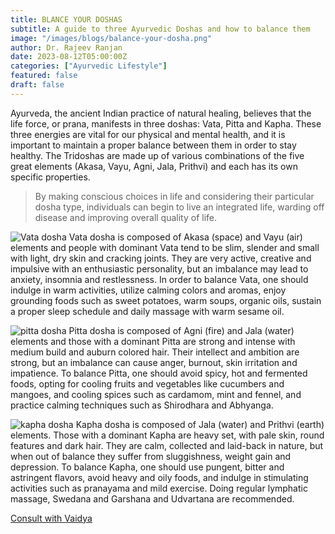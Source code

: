 ```yaml
---
title: BLANCE YOUR DOSHAS
subtitle: A guide to three Ayurvedic Doshas and how to balance them
image: "/images/blogs/balance-your-dosha.png"
author: Dr. Rajeev Ranjan 
date: 2023-08-12T05:00:00Z
categories: ["Ayurvedic Lifestyle"]
featured: false
draft: false
---
```


Ayurveda, the ancient Indian practice of natural healing, believes that the life force, or prana, manifests in three doshas: Vata, Pitta and Kapha. These three energies are vital for our physical and mental health, and it is important to maintain a proper balance between them in order to stay healthy. The Tridoshas are made up of various combinations of the five great elements (Akasa, Vayu, Agni, Jala, Prithvi) and each has its own specific properties. 

<Blockquote name="Apna Health">
 By making conscious choices in life and considering their particular dosha type, individuals can begin to live an integrated life, warding off disease and improving overall quality of life. 
</Blockquote>



![Vata dosha](/images/blogs/vata-dosha.png)
Vata dosha is composed of Akasa (space) and Vayu (air) elements and people with dominant Vata tend to be slim, slender and small with light, dry skin and cracking joints. They are very active, creative and impulsive with an enthusiastic personality, but an imbalance may lead to anxiety, insomnia and restlessness. In order to balance Vata, one should indulge in warm activities, utilize calming colors and aromas, enjoy grounding foods such as sweet potatoes, warm soups, organic oils, sustain a proper sleep schedule and daily massage with warm sesame oil. 


![pitta dosha](/images/blogs/pitta-dosha.png)
Pitta dosha is composed of Agni (fire) and Jala (water) elements and those with a dominant Pitta are strong and intense with medium build and auburn colored hair. Their intellect and ambition are strong, but an imbalance can cause anger, burnout, skin irritation and impatience. To balance Pitta, one should avoid spicy, hot and fermented foods, opting for cooling fruits and vegetables like cucumbers and mangoes, and cooling spices such as cardamom, mint and fennel, and practice calming techniques such as Shirodhara and Abhyanga.


![kapha dosha](/images/blogs/kapha-dosha.png)
Kapha dosha is composed of Jala (water) and Prithvi (earth) elements. Those with a dominant Kapha are heavy set, with pale skin, round features and dark hair. They are calm, collected and laid-back in nature, but when out of balance they suffer from sluggishness, weight gain and depression. To balance Kapha, one should use pungent, bitter and astringent flavors, avoid heavy and oily foods, and indulge in stimulating activities such as pranayama and mild exercise. Doing regular lymphatic massage, Swedana and Garshana and Udvartana are recommended. 





<div class="text-center mt-8">
        <a href="/doctors/rajeev-ranjan" class="btn btn-primary">Consult with Vaidya</a> 
      </div>